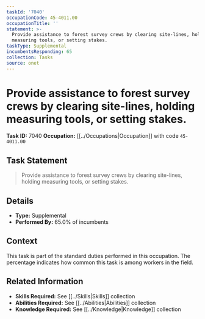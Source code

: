 ```yaml
---
taskId: '7040'
occupationCode: 45-4011.00
occupationTitle: ''
statement: >-
  Provide assistance to forest survey crews by clearing site-lines, holding
  measuring tools, or setting stakes.
taskType: Supplemental
incumbentsResponding: 65
collection: Tasks
source: onet
---
```

# Provide assistance to forest survey crews by clearing site-lines, holding measuring tools, or setting stakes.

**Task ID:** 7040
**Occupation:** [[../Occupations|Occupation]] with code `45-4011.00`

## Task Statement

> Provide assistance to forest survey crews by clearing site-lines, holding measuring tools, or setting stakes.

## Details

- **Type:** Supplemental
- **Performed By:** 65.0% of incumbents

## Context

This task is part of the standard duties performed in this occupation. The percentage indicates how common this task is among workers in the field.

## Related Information

- **Skills Required:** See [[../Skills|Skills]] collection
- **Abilities Required:** See [[../Abilities|Abilities]] collection
- **Knowledge Required:** See [[../Knowledge|Knowledge]] collection
